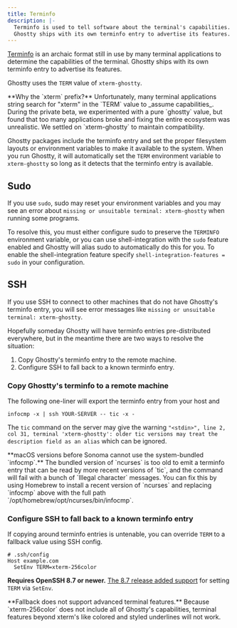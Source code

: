 ```yaml
---
title: Terminfo
description: |-
  Terminfo is used to tell software about the terminal's capabilities.
  Ghostty ships with its own terminfo entry to advertise its features.
---
```


[Terminfo](https://en.wikipedia.org/wiki/Terminfo) is an archaic format
still in use by many terminal applications to determine the capabilities
of the terminal. Ghostty ships with its own terminfo entry to advertise
its features.

Ghostty uses the `TERM` value of `xterm-ghostty`.

<Note>
**Why the `xterm` prefix?** Unfortunately, many terminal applications
string search for "xterm" in the `TERM` value to _assume capabilities_.
During the private beta, we experimented with a pure `ghostty` value, but
found that too many applications broke and fixing the entire ecosystem
was unrealistic. We settled on `xterm-ghostty` to maintain compatibility.
</Note>

Ghostty packages include the terminfo entry and set the proper filesystem
layouts or environment variables to make it available to the system.
When you run Ghostty, it will automatically set the `TERM` environment
variable to `xterm-ghostty` so long as it detects that the terminfo entry
is available.

## Sudo

If you use `sudo`, sudo may reset your environment variables and you may see
an error about `missing or unsuitable terminal: xterm-ghostty` when running
some programs.

To resolve this, you must either configure sudo to preserve
the `TERMINFO` environment variable, or you can use shell-integration with
the `sudo` feature enabled and Ghostty will alias sudo to automatically do
this for you. To enable the shell-integration feature specify
`shell-integration-features = sudo` in your configuration.

## SSH

If you use SSH to connect to other machines that do not have Ghostty's
terminfo entry, you will see error messages like `missing or unsuitable
terminal: xterm-ghostty`.

Hopefully someday Ghostty will have terminfo entries pre-distributed
everywhere, but in the meantime there are two ways to resolve the situation:

1.  Copy Ghostty's terminfo entry to the remote machine.
2.  Configure SSH to fall back to a known terminfo entry.

### Copy Ghostty's terminfo to a remote machine

The following one-liner will export the terminfo entry from your host and

```shell-session
infocmp -x | ssh YOUR-SERVER -- tic -x -
```

The ``tic`` command on the server may give the warning ``"<stdin>", line 2,
col 31, terminal 'xterm-ghostty': older tic versions may treat the description
field as an alias`` which can be ignored.

<Note>
**macOS versions before Sonoma cannot use the system-bundled `infocmp`.**
The bundled version of `ncurses` is too old to emit a terminfo entry that can be
read by more recent versions of `tic`, and the command will fail with a bunch
of `Illegal character` messages. You can fix this by using Homebrew to install
a recent version of `ncurses` and replacing `infocmp` above with the full path
`/opt/homebrew/opt/ncurses/bin/infocmp`.
</Note>

### Configure SSH to fall back to a known terminfo entry

If copying around terminfo entries is untenable, you can override `TERM` to a
fallback value using SSH config.

```ssh-config
# .ssh/config
Host example.com
  SetEnv TERM=xterm-256color
```

**Requires OpenSSH 8.7 or newer.** [The 8.7 release added
support](https://www.openssh.com/txt/release-8.7) for setting `TERM` via
`SetEnv`.

<Warning>
**Fallback does not support advanced terminal features.** Because
`xterm-256color` does not include all of Ghostty's capabilities, terminal
features beyond xterm's like colored and styled underlines will not work.
</Warning>
